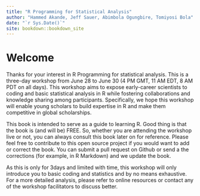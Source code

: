 ```yaml
--- 
title: "R Programming for Statistical Analysis"
author: "Hammed Akande, Jeff Sauer, Abimbola Ogungbire, Tomiyosi Bola"
date: "`r Sys.Date()`"
site: bookdown::bookdown_site
---
```


# Welcome


Thanks for your interest in R Programming for statistical analysis. This is a three-day workshop from June 28 to June 30 (4 PM GMT, 11 AM EDT, 8 AM PDT on all days). This workshop aims to expose early-career scientists to coding and basic statistical analysis in R while fostering collaborations and knowledge sharing among participants. Specifically, we hope this workshop will enable young scholars to build expertise in R and make them competitive in global scholarships. 


This book is intended to serve as a guide to learning R. Good thing is that the book is (and will be) FREE. So, whether you are attending the workshop live or not, you can always consult this book later on for reference. Please feel free to contribute to this open source project if you would want to add or correct the book. You can submit a pull request on Github or send a the corrections (for example, in R Markdown) and we update the book. 

As this is only for 3days and limited with time, this workshop will only introduce you to basic coding and statistics and by no means exhaustive. For a more detailed analysis, please refer to online resources or contact any of the workshop facilitators to discuss better. 
